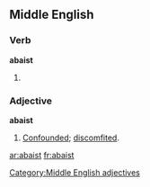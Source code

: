 ==Middle English==

===Verb===
'''abaist'''

# {{past participle of|[[abash]]|lang=Middle English}}

===Adjective===
'''abaist'''

# [[confounded|Confounded]]; [[discomfited]].

[[Category:Middle English adjectives]]

[[ar:abaist]]
[[fr:abaist]]